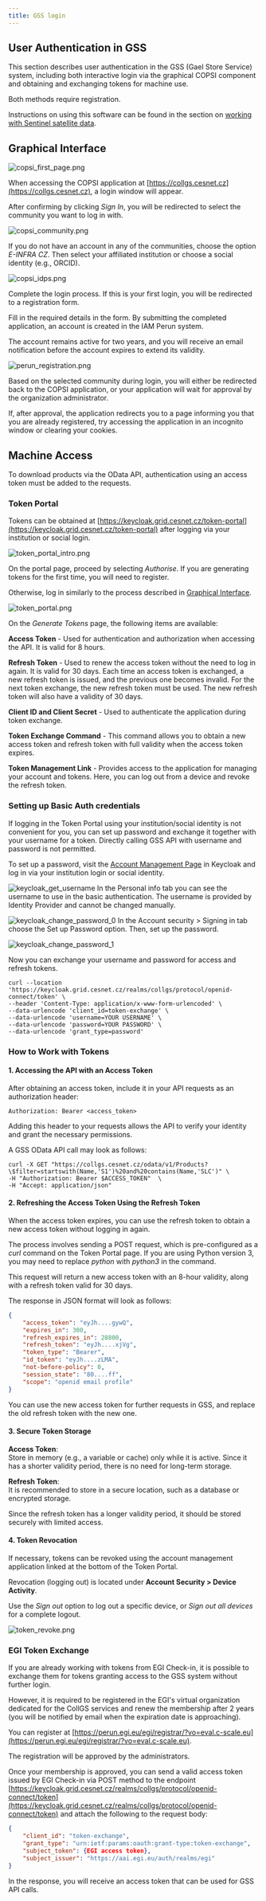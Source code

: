```yaml
---
title: GSS login
---
```

## User Authentication in GSS

This section describes user authentication in the GSS (Gael Store Service) system, including both interactive login via the graphical COPSI component and obtaining and exchanging tokens for machine use. 

Both methods require registration.

Instructions on using this software can be found in the section on [working with Sentinel satellite data](./sentinel).

## Graphical Interface

![copsi_first_page.png](/img/meta/related/collgs/sentinel/copsi_first_page.png)

When accessing the COPSI application at [https://collgs.cesnet.cz](https://collgs.cesnet.cz), a login window will appear.

After confirming by clicking _Sign In_, you will be redirected to select the community you want to log in with.

![copsi_community.png](/img/meta/related/collgs/sentinel/copsi_community.png)

If you do not have an account in any of the communities, choose the option _E-INFRA CZ_. Then select your affiliated institution or choose a social identity (e.g., ORCID).

![copsi_idps.png](/img/meta/related/collgs/sentinel/copsi_idps.png)

Complete the login process. If this is your first login, you will be redirected to a registration form.

Fill in the required details in the form. By submitting the completed application, an account is created in the IAM Perun system.

The account remains active for two years, and you will receive an email notification before the account expires to extend its validity.

![perun_registration.png](/img/meta/related/collgs/sentinel/perun_registration.png)

Based on the selected community during login, you will either be redirected back to the COPSI application, or your application will wait for approval by the organization administrator.  

If, after approval, the application redirects you to a page informing you that you are already registered, try accessing the application in an incognito window or clearing your cookies.

## Machine Access

To download products via the OData API, authentication using an access token must be added to the requests.

### Token Portal
Tokens can be obtained at [https://keycloak.grid.cesnet.cz/token-portal](https://keycloak.grid.cesnet.cz/token-portal) after logging via your institution or social login.

![token_portal_intro.png](/img/meta/related/collgs/sentinel/token_portal_intro.png)

On the portal page, proceed by selecting _Authorise_. If you are generating tokens for the first time, you will need to register.

Otherwise, log in similarly to the process described in [Graphical Interface](#graphical-interface).

![token_portal.png](/img/meta/related/collgs/sentinel/token_portal.png)

On the _Generate Tokens_ page, the following items are available:

**Access Token** - Used for authentication and authorization when accessing the API. It is valid for 8 hours.

**Refresh Token** - Used to renew the access token without the need to log in again. It is valid for 30 days. Each time an access token is exchanged, a new refresh token is issued, and the previous one becomes invalid. For the next token exchange, the new refresh token must be used. The new refresh token will also have a validity of 30 days.

**Client ID and Client Secret** - Used to authenticate the application during token exchange.

**Token Exchange Command** - This command allows you to obtain a new access token and refresh token with full validity when the access token expires.

**Token Management Link** - Provides access to the application for managing your account and tokens. Here, you can log out from a device and revoke the refresh token.

### Setting up Basic Auth credentials
If logging in the Token Portal using your institution/social identity is not convenient for you, you can set up password
and exchange it together with your username for a token. Directly calling GSS API with username and password is not permitted.

To set up a password, visit the [Account Management Page](https://keycloak.grid.cesnet.cz/realms/collgs/account) in Keycloak
and log in via your institution login or social identity. 

![keycloak_get_username](/img/meta/related/collgs/sentinel/keycloak_get_username.png)
In the Personal info tab you can see the username to use in the basic authentication. The username
is provided by Identity Provider and cannot be changed manually.

![keycloak_change_password_0](/img/meta/related/collgs/sentinel/keycloak_change_password_0.png)
In the Account security > Signing in tab choose the Set up Password option.
Then, set up the password.

![keycloak_change_password_1](/img/meta/related/collgs/sentinel/keycloak_change_password_1.png)

Now you can exchange your username and password for access and refresh tokens.
```shell
curl --location 'https://keycloak.grid.cesnet.cz/realms/collgs/protocol/openid-connect/token' \
--header 'Content-Type: application/x-www-form-urlencoded' \
--data-urlencode 'client_id=token-exchange' \
--data-urlencode 'username=YOUR USERNAME' \
--data-urlencode 'password=YOUR PASSWORD' \
--data-urlencode 'grant_type=password'
```

### How to Work with Tokens

#### 1. Accessing the API with an Access Token

After obtaining an access token, include it in your API requests as an authorization header:

```shell
Authorization: Bearer <access_token>
```

Adding this header to your requests allows the API to verify your identity and grant the necessary permissions.

A GSS OData API call may look as follows:

```shell
curl -X GET "https://collgs.cesnet.cz/odata/v1/Products?\$filter=startswith(Name,'S1')%20and%20contains(Name,'SLC')" \
-H "Authorization: Bearer $ACCESS_TOKEN"  \
-H "Accept: application/json"
```

#### 2. Refreshing the Access Token Using the Refresh Token

When the access token expires, you can use the refresh token to obtain a new access token without logging in again.

The process involves sending a POST request, which is pre-configured as a _curl_ command on the Token Portal page.  If you are using Python version 3, you may need to replace _python_ with _python3_ in the command.  

This request will return a new access token with an 8-hour validity, along with a refresh token valid for 30 days.

The response in JSON format will look as follows:

```json
{
    "access_token": "eyJh....gywQ",
    "expires_in": 300,
    "refresh_expires_in": 28800,
    "refresh_token": "eyJh....xjVg",
    "token_type": "Bearer",
    "id_token": "eyJh....zLMA",
    "not-before-policy": 0,
    "session_state": "80....ff",
    "scope": "openid email profile"
}
```

You can use the new access token for further requests in GSS, and replace the old refresh token with the new one.

#### 3. Secure Token Storage

**Access Token**:  
Store in memory (e.g., a variable or cache) only while it is active. Since it has a shorter validity period, there is no need for long-term storage.  

**Refresh Token**:  
It is recommended to store in a secure location, such as a database or encrypted storage.

Since the refresh token has a longer validity period, it should be stored securely with limited access.  

#### 4. Token Revocation

If necessary, tokens can be revoked using the account management application linked at the bottom of the Token Portal.

Revocation (logging out) is located under **Account Security > Device Activity**.

Use the _Sign out_ option to log out a specific device, or _Sign out all devices_ for a complete logout.  

![token_revoke.png](/img/meta/related/collgs/sentinel/token_revoke.png)

### EGI Token Exchange

If you are already working with tokens from EGI Check-in, it is possible to exchange them for tokens granting access to the GSS system without further login.

However, it is required to be registered in the EGI's virtual organization dedicated for the CollGS services and renew the membership after 2 years (you will be notified by email when the expiration date is approaching).

You can register at [https://perun.egi.eu/egi/registrar/?vo=eval.c-scale.eu](https://perun.egi.eu/egi/registrar/?vo=eval.c-scale.eu).

The registration will be approved by the administrators.

Once your membership is approved, you can send a valid access token issued by EGI Check-in via POST method to the endpoint [https://keycloak.grid.cesnet.cz/realms/collgs/protocol/openid-connect/token](https://keycloak.grid.cesnet.cz/realms/collgs/protocol/openid-connect/token) and attach the following to the request body:

```json
{
    "client_id": "token-exchange",
    "grant_type": "urn:ietf:params:oauth:grant-type:token-exchange",
    "subject_token": {EGI access token},
    "subject_issuer": "https://aai.egi.eu/auth/realms/egi"
}
```

In the response, you will receive an access token that can be used for GSS API calls.
